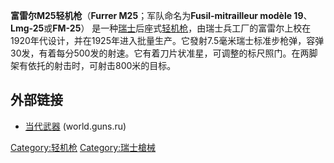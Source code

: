 {{noteTA
|G1=軍事
|G2=長度單位
|G3=Firearms
}}
{{Infobox Weapon
| name               = 富雷尔M25轻机枪
| image              = File:Furrer M25 Right.jpg
| image_size         = 300px
| caption            = M25
| origin             = {{flagcountry|瑞士}}
| type               = [[轻机枪|轻机枪]]
<!-- Type selection -->
| is_ranged          = YES
<!-- Service history -->
| service            = 
| used_by            = 
| wars               = 
<!-- Production history -->
| designer           = 阿道夫·富雷尔
| design_date        = 
| manufacturer       = W+F布伦兵工厂（W+F Bren）
| unit_cost          = 
| production_date    = 1925年—？
| number             = 
| variants           = 
<!-- General specifications -->
| spec_label         = 
| weight             = 8.65公斤
| length             = 1,163毫米
| part_length        = 585毫米 
<!-- Ranged weapon 

specifications --> 
| cartridge          = 7.5×55毫米GP11
| cartridge_weight   = 
| caliber            = 7.5毫米
| barrels            = 
| action             = [[後座作用|後座作用]]
| rate               = 500發／分鐘
| mode               = 全自動
| velocity           = 
| range              = 800米
| max_range          = 
| feed               = 30发盒式弹匣
| sights             =照门及标尺
}}
'''富雷尔M25轻机枪'''（'''Furrer M25'''；军队命名为'''Fusil-mitrailleur modèle 19'''、'''Lmg-25'''或'''FM-25'''）
是一种[[瑞士|瑞士]]后座式[[轻机枪|轻机枪]]，由瑞士兵工厂的富雷尔上校在1920年代设计，并在1925年进入批量生产。它發射7.5毫米瑞士标准步枪弹，容弹30发，有着每分500发的射速。它有着刀片状准星，可调整的标尺照门。在两脚架有依托的射击时，可射击800米的目标。

==外部链接==
* [https://web.archive.org/web/20090711112827/http://world.guns.ru/machine/mg81-e.htm 当代武器] (world.guns.ru)

[[Category:轻机枪|Category:轻机枪]]
[[Category:瑞士槍械|Category:瑞士槍械]]